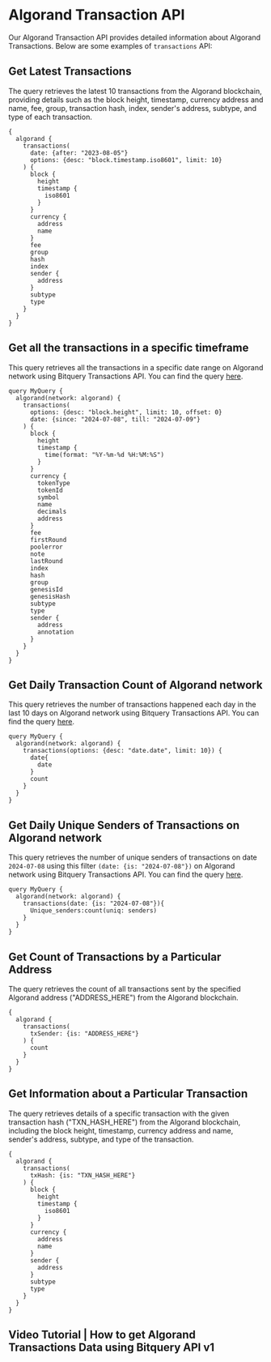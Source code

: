 # Algorand Transaction API

Our Algorand Transaction API provides detailed information about Algorand Transactions. Below are some examples of `transactions` API:


## Get Latest Transactions

The query retrieves the latest 10 transactions from the Algorand blockchain, providing details such as the block height, timestamp, currency address and name, fee, group, transaction hash, index, sender's address, subtype, and type of each transaction.

```
{
  algorand {
    transactions(
      date: {after: "2023-08-05"}
      options: {desc: "block.timestamp.iso8601", limit: 10}
    ) {
      block {
        height
        timestamp {
          iso8601
        }
      }
      currency {
        address
        name
      }
      fee
      group
      hash
      index
      sender {
        address
      }
      subtype
      type
    }
  }
}
```

## Get all the transactions in a specific timeframe

This query retrieves all the transactions in a specific date range on Algorand network using Bitquery Transactions API.
You can find the query [here](https://ide.bitquery.io/All-Transactions-on-Algorand#).

```
query MyQuery {
  algorand(network: algorand) {
    transactions(
      options: {desc: "block.height", limit: 10, offset: 0}
      date: {since: "2024-07-08", till: "2024-07-09"}
    ) {
      block {
        height
        timestamp {
          time(format: "%Y-%m-%d %H:%M:%S")
        }
      }
      currency {
        tokenType
        tokenId
        symbol
        name
        decimals
        address
      }
      fee
      firstRound
      poolerror
      note
      lastRound
      index
      hash
      group
      genesisId
      genesisHash
      subtype
      type
      sender {
        address
        annotation
      }
    }
  }
}

```

## Get Daily Transaction Count of Algorand network

This query retrieves the number of transactions happened each day in the last 10 days on Algorand network using Bitquery Transactions API.
You can find the query [here](https://ide.bitquery.io/Daily-Transaction-Count-for-last-10-days#).

```
query MyQuery {
  algorand(network: algorand) {
    transactions(options: {desc: "date.date", limit: 10}) {
      date{
        date
      }
      count
    }
  }
}

```

## Get Daily Unique Senders of Transactions on Algorand network

This query retrieves the number of unique senders of transactions on date `2024-07-08` using this filter `(date: {is: "2024-07-08"})` on Algorand network using Bitquery Transactions API.
You can find the query [here](https://ide.bitquery.io/Daily-Unique-Txn-Senders-on-algorand#).

```
query MyQuery {
  algorand(network: algorand) {
    transactions(date: {is: "2024-07-08"}){
      Unique_senders:count(uniq: senders)
    }
  }
}

```

## Get Count of Transactions by a Particular Address

The query retrieves the count of all transactions sent by the specified Algorand address ("ADDRESS_HERE") from the Algorand blockchain.

```
{
  algorand {
    transactions(
      txSender: {is: "ADDRESS_HERE"}
    ) {
      count
    }
  }
}
```

## Get Information about a Particular Transaction

The query retrieves details of a specific transaction with the given transaction hash ("TXN_HASH_HERE") from the Algorand blockchain, including the block height, timestamp, currency address and name, sender's address, subtype, and type of the transaction.

```
{
  algorand {
    transactions(
      txHash: {is: "TXN_HASH_HERE"}
    ) {
      block {
        height
        timestamp {
          iso8601
        }
      }
      currency {
        address
        name
      }
      sender {
        address
      }
      subtype
      type
    }
  }
}
```

## Video Tutorial | How to get Algorand Transactions Data using Bitquery API v1

<VideoPlayer url="https://www.youtube.com/watch?v=O3WC0QOk5Pw" />
